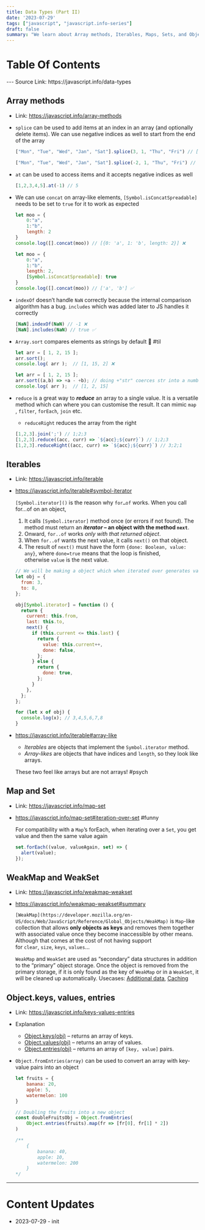 ```yaml
---
title: Data Types (Part II)
date: '2023-07-29'
tags: ["javascript", "javascript.info-series"]
draft: false
summary: "We learn about Array methods, Iterables, Maps, Sets, and Object methods"
---
```

# Table Of Contents
<TOCInline toc={props.toc} exclude="Table Of Contents"/>
---
Source Link: https://javascript.info/data-types

## Array methods

- Link: https://javascript.info/array-methods
- `splice` can be used to add items at an index in an array (and optionally delete items). We can use negative indices as well to start from the end of the array
    
    ```jsx
    ["Mon", "Tue", "Wed", "Jan", "Sat"].splice(3, 1, "Thu", "Fri") // ["Mon", "Tue", "Wed", "Thu", "Fri", "Sat"]
    
    ["Mon", "Tue", "Wed", "Jan", "Sat"].splice(-2, 1, "Thu", "Fri") // ["Mon", "Tue", "Wed", "Thu", "Fri", "Sat"]
    ```
    
- `at` can be used to access items and it accepts negative indices as well
    
    ```jsx
    [1,2,3,4,5].at(-1) // 5
    ```
    
- We can use `concat` on array-like elements, `[Symbol.isConcatSpreadable]` needs to be set to `true` for it to work as expected
    
    
    ```jsx
    let moo = {
    	0:"a",
    	1:"b",
    	length: 2
    }
    console.log([].concat(moo)) // [{0: 'a', 1: 'b', length: 2}] ❌
    ```
    
    ```jsx
    let moo = {
    	0:"a",
    	1:"b",
    	length: 2,
    	[Symbol.isConcatSpreadable]: true
    }
    console.log([].concat(moo)) // ['a', 'b'] ✅
    ```
    
- `indexOf` doesn’t handle `NaN` correctly because the internal comparison algorithm has a bug. `includes` which was added later to JS handles it correctly
    
    ```jsx
    [NaN].indexOf(NaN) // -1 ❌
    [NaN].includes(NaN) // true ✅
    ```
    
- `Array.sort` compares elements as strings by default 🤯 #til
    
    
    ```jsx
    let arr = [ 1, 2, 15 ];
    arr.sort();
    console.log( arr );  // [1, 15, 2] ❌
    ```
    
    ```jsx
    let arr = [ 1, 2, 15 ];
    arr.sort((a,b) => +a - +b); // doing +"str" coerces str into a number
    console.log( arr );  // [1, 2, 15]
    ```
    
- `reduce` is a great way to *******reduce******* an array to a single value. It is a versatile method which can where you can customise the result. It can mimic `map` , `filter`, `forEach`, `join` etc.
    - `reduceRight` reduces the array from the right
    
    ```jsx
    [1,2,3].join(';') // 1;2;3
    [1,2,3].reduce((acc, curr) => `${acc};${curr}`) // 1;2;3
    [1,2,3].reduceRight((acc, curr) => `${acc};${curr}`) // 3;2;1
    ```
    

## Iterables

- Link: https://javascript.info/iterable
- https://javascript.info/iterable#symbol-iterator
    
    `[Symbol.iterator]()` is the reason why `for…of` works. When you call for…of on an object,
    
    1. It calls `[Symbol.iterator]` method once (or errors if not found). The method must return an ***iterator* – an object with the method `next`**.
    2. Onward, `for..of` works *only with that returned object*.
    3. When `for..of` wants the next value, it calls `next()` on that object.
    4. The result of `next()` must have the form `{done: Boolean, value: any}`, where `done=true` means that the loop is finished, otherwise `value` is the next value.
    
    ```jsx
    // We will be making a object which when iterated over generates values from from to to
    let obj = {
      from: 3,
      to: 8,
    };
    
    obj[Symbol.iterator] = function () {
      return {
        current: this.from,
        last: this.to,
        next() {
          if (this.current <= this.last) {
            return {
              value: this.current++,
              done: false,
            };
          } else {
            return {
              done: true,
            };
          }
        },
      };
    };
    
    for (let x of obj) {
      console.log(x); // 3,4,5,6,7,8 
    }
    ```
    
- https://javascript.info/iterable#array-like
    - *Iterables* are objects that implement the `Symbol.iterator` method.
    - *Array-likes* are objects that have indices and `length`, so they look like arrays.
    
    These two feel like arrays but are not arrays! #psych

## Map and Set

- Link: https://javascript.info/map-set
- https://javascript.info/map-set#iteration-over-set #funny
    
    For compatibility with a `Map`’s forEach, when iterating over a `Set`, you get value and then the same value again
    
    ```jsx
    set.forEach((value, valueAgain, set) => {
      alert(value);
    });
    ```
    

## WeakMap and WeakSet

- Link: https://javascript.info/weakmap-weakset
- https://javascript.info/weakmap-weakset#summary
    
    `[WeakMap](https://developer.mozilla.org/en-US/docs/Web/JavaScript/Reference/Global_Objects/WeakMap)` is `Map`-like collection that allows **only objects as keys** and removes them together with associated value once they become inaccessible by other means. Although that comes at the cost of not having support for `clear`, `size`, `keys`, `values`… 
    
    `WeakMap` and `WeakSet` are used as “secondary” data structures in addition to the “primary” object storage. Once the object is removed from the primary storage, if it is only found as the key of `WeakMap` or in a `WeakSet`, it will be cleaned up automatically. Usecases: [Additional data](https://javascript.info/weakmap-weakset#use-case-additional-data), [Caching](https://javascript.info/weakmap-weakset#use-case-caching)
    

## Object.keys, values, entries

- Link: https://javascript.info/keys-values-entries
- Explanation
    - [Object.keys(obj)](https://developer.mozilla.org/en-US/docs/Web/JavaScript/Reference/Global_Objects/Object/keys) – returns an array of keys.
    - [Object.values(obj)](https://developer.mozilla.org/en-US/docs/Web/JavaScript/Reference/Global_Objects/Object/values) – returns an array of values.
    - [Object.entries(obj)](https://developer.mozilla.org/en-US/docs/Web/JavaScript/Reference/Global_Objects/Object/entries) – returns an array of `[key, value]` pairs.
- `Object.fromEntries(array)` can be used to convert an array with key-value pairs into an object
    
    ```jsx
    let fruits = {
        banana: 20,
        apple: 5,
        watermelon: 100
    }
    
    // Doubling the fruits into a new object
    const doubleFruitsObj = Object.fromEntries(
        Object.entries(fruits).map(fr => [fr[0], fr[1] * 2])
    )
    
    /**
    	{
    	    banana: 40,
    	    apple: 10,
    	    watermelon: 200
    	}
    */
    ```
---
# Content Updates
- 2023-07-29 - init